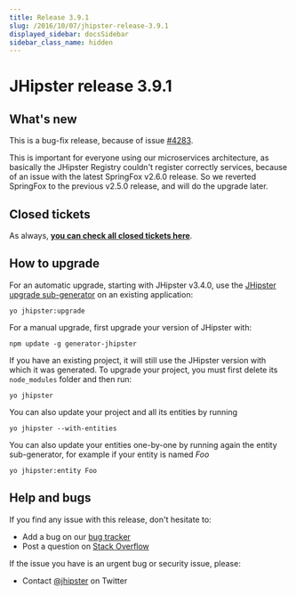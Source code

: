 ```yaml
---
title: Release 3.9.1
slug: /2016/10/07/jhipster-release-3.9.1
displayed_sidebar: docsSidebar
sidebar_class_name: hidden
---
```


JHipster release 3.9.1
==================

What's new
----------

This is a bug-fix release, because of issue [#4283](https://github.com/jhipster/generator-jhipster/issues/4283).

This is important for everyone using our microservices architecture, as basically the JHipster Registry couldn't register correctly services, because of an issue with the latest SpringFox v2.6.0 release. So we reverted SpringFox to the previous v2.5.0 release, and will do the upgrade later.

Closed tickets
------------
As always, __[you can check all closed tickets here](https://github.com/jhipster/generator-jhipster/issues?q=milestone%3A3.9.1+is%3Aclosed)__.

How to upgrade
------------

For an automatic upgrade, starting with JHipster v3.4.0, use the [JHipster upgrade sub-generator](/upgrading-an-application/) on an existing application:

```
yo jhipster:upgrade
```

For a manual upgrade, first upgrade your version of JHipster with:

```
npm update -g generator-jhipster
```

If you have an existing project, it will still use the JHipster version with which it was generated.
To upgrade your project, you must first delete its `node_modules` folder and then run:

```
yo jhipster
```

You can also update your project and all its entities by running

```
yo jhipster --with-entities
```

You can also update your entities one-by-one by running again the entity sub-generator, for example if your entity is named _Foo_

```
yo jhipster:entity Foo
```

Help and bugs
--------------

If you find any issue with this release, don't hesitate to:

- Add a bug on our [bug tracker](https://github.com/jhipster/generator-jhipster/issues?state=open)
- Post a question on [Stack Overflow](http://stackoverflow.com/tags/jhipster/info)

If the issue you have is an urgent bug or security issue, please:

- Contact [@jhipster](https://twitter.com/jhipster) on Twitter
